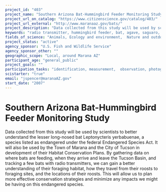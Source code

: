 ```yaml
---
project_id: "403"
project_name: "Southern Arizona Bat-Hummingbird Feeder Monitoring Study"
project_url_on_catalog: "https://www.citizenscience.gov/catalog/403/"
project_url_external: "http://www.maranaaz.gov/bats/"
project_description: "Data collected from this study will be used by scientists to better understand the lesser long-nosed bat Leptonycteris yerbabuenae, a species listed as endangered under the federal Endangered Species Act. It will also be used by the Town of Marana and the City of Tucson in development of their Habitat Conservation Plans. By gathering data on where bats are feeding, when they arrive and leave the Tucson Basin, and tracking a few bats with radio transmitters, we can gain a better understanding of their foraging habitat, how they travel from their roosts to foraging sites, and the locations of their roosts. This will allow us to plan more effective conservation strategies and minimize any impacts we might be having on this endangered species."
keywords: "radio transmitter, hummingbird feeder, bat, agave, saguaro, roost"
fields_of_science: "Animals, Ecology and environment,  Nature and outdoors, Pollinators/insects"
project_status: "active"
agency_sponsor: "U.S. Fish and Wildlife Service"
agency_sponsor_other: ""
geographic_scope: "Local, around Marana AZ"
participant_age: "general_public"
project_goals: ""
participation_tasks: "identification, measurement,  observation, photography"
scistarter: "true"
email: "jspencer@maranaAZ.gov"
start_date: "2007"
---
```


# Southern Arizona Bat-Hummingbird Feeder Monitoring Study

Data collected from this study will be used by scientists to better understand the lesser long-nosed bat Leptonycteris yerbabuenae, a species listed as endangered under the federal Endangered Species Act. It will also be used by the Town of Marana and the City of Tucson in development of their Habitat Conservation Plans. By gathering data on where bats are feeding, when they arrive and leave the Tucson Basin, and tracking a few bats with radio transmitters, we can gain a better understanding of their foraging habitat, how they travel from their roosts to foraging sites, and the locations of their roosts. This will allow us to plan more effective conservation strategies and minimize any impacts we might be having on this endangered species.
